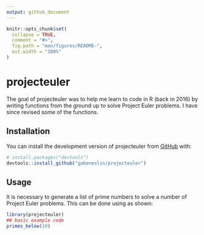 ```yaml
---
output: github_document
---
```


<!-- README.md is generated from README.Rmd. Please edit that file -->

```r
knitr::opts_chunk$set(
  collapse = TRUE,
  comment = "#>",
  fig.path = "man/figures/README-",
  out.width = "100%"
)
```

# projecteuler

<!-- badges: start -->

<!-- badges: end -->

The goal of projecteuler was to help me learn to code in R (back in 2016) by writing functions from the ground up to solve Project Euler problems. I have since revised some of the functions. 

## Installation

You can install the development version of projecteuler from [GitHub](https://github.com/) with:

``` r
# install.packages("devtools")
devtools::install_github("gabeneslin/projecteuler")
```

## Usage

It is necessary to generate a list of prime numbers to solve a number of Project Euler problems. This can be done using as shown:

``` r
library(projecteuler)
## basic example code
primes_below(10)
```
